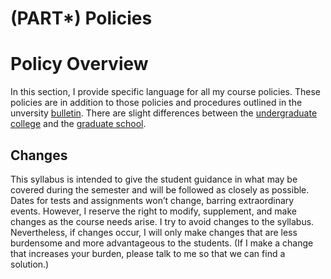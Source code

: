 # (PART\*) Policies {-}


# Policy Overview

In this section, I provide specific language for all my course policies. These policies are in addition to those policies and procedures outlined in the unversity [bulletin](https://bulletin.wfu.edu). There are slight differences between the [undergraduate college](https://bulletin.wfu.edu/undergraduate/) and the [graduate school](https://bulletin.wfu.edu/graduate/). 

## Changes

This syllabus is intended to give the student guidance in what may be covered during the semester and will be followed as closely as possible. 
Dates for tests and assignments won't change, barring extraordinary events. 
However, I reserve the right to modify, supplement, and make changes as the course needs arise. 
I try to avoid changes to the syllabus. 
Nevertheless, if changes occur, I will only make changes that are less burdensome and more advantageous to the students. 
(If I make a change that increases your burden, please talk to me so that we can find a solution.)
